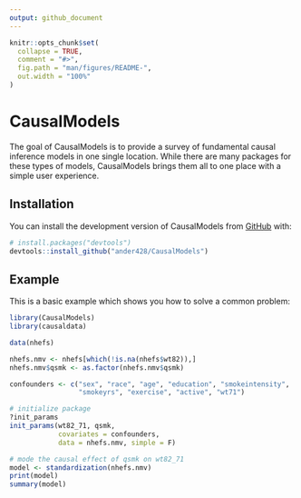 ---
output: github_document
---

```{r, include = FALSE}
knitr::opts_chunk$set(
  collapse = TRUE,
  comment = "#>",
  fig.path = "man/figures/README-",
  out.width = "100%"
)
```

# CausalModels

<!-- badges: start -->
<!-- badges: end -->

The goal of CausalModels is to provide a survey of fundamental causal inference models in one
single location. While there are many packages for these types of models, CausalModels brings
them all to one place with a simple user experience.

## Installation

You can install the development version of CausalModels from [GitHub](https://github.com/) with:

``` r
# install.packages("devtools")
devtools::install_github("ander428/CausalModels")
```


## Example

This is a basic example which shows you how to solve a common problem:

```{r example}
library(CausalModels)
library(causaldata)

data(nhefs)

nhefs.nmv <- nhefs[which(!is.na(nhefs$wt82)),]
nhefs.nmv$qsmk <- as.factor(nhefs.nmv$qsmk)

confounders <- c("sex", "race", "age", "education", "smokeintensity",
                 "smokeyrs", "exercise", "active", "wt71")

# initialize package
?init_params
init_params(wt82_71, qsmk,
            covariates = confounders,
            data = nhefs.nmv, simple = F)

# mode the causal effect of qsmk on wt82_71
model <- standardization(nhefs.nmv)
print(model)
summary(model)
```
